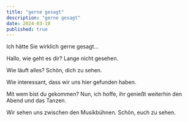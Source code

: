 ```yaml
---
title: "gerne gesagt"
description: "gerne gesagt"
date: 2024-03-10
published: true
---
```


Ich hätte Sie wirklich gerne gesagt...

Hallo, wie geht es dir? Lange nicht gesehen.

Wie läuft alles? Schön, dich zu sehen.

Wie interessant, dass wir uns hier gefunden haben.

Mit wem bist du gekommen? Nun, ich hoffe, ihr genießt weiterhin den Abend und das Tanzen.

Wir sehen uns zwischen den Musikbühnen. Schön, euch zu sehen.
